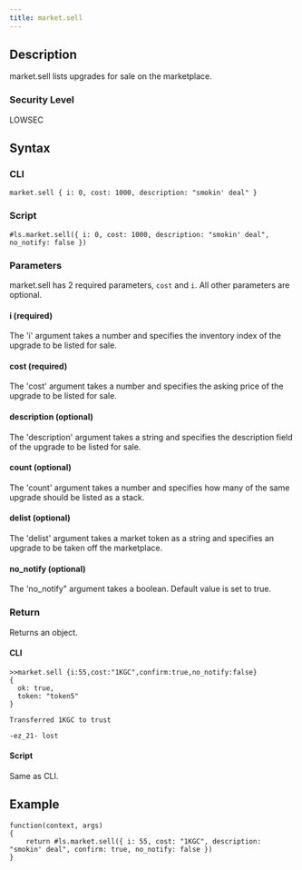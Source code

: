 ```yaml
---
title: market.sell
---
```


## Description

market.sell lists upgrades for sale on the marketplace.

### Security Level

LOWSEC

## Syntax

### CLI

```
market.sell { i: 0, cost: 1000, description: "smokin' deal" }
```

### Script

```
#ls.market.sell({ i: 0, cost: 1000, description: "smokin' deal", no_notify: false })
```

### Parameters

market.sell has 2 required parameters, `cost` and `i`. All other parameters are optional.

#### i (required)

The 'i' argument takes a number and specifies the inventory index of the upgrade to be listed for sale.

#### cost (required)

The 'cost' argument takes a number and specifies the asking price of the upgrade to be listed for sale.

#### description (optional)

The 'description' argument takes a string and specifies the description field of the upgrade to be listed for sale.

#### count (optional)

The 'count' argument takes a number and specifies how many of the same upgrade should be listed as a stack.

#### delist (optional)

The 'delist' argument takes a market token as a string and specifies an upgrade to be taken off the marketplace.

#### no_notify (optional)

The 'no_notify" argument takes a boolean. Default value is set to true.

### Return

Returns an object.

#### CLI

```
>>market.sell {i:55,cost:"1KGC",confirm:true,no_notify:false}
{
  ok: true,
  token: "token5"
}

Transferred 1KGC to trust

-ez_21- lost
```

#### Script

Same as CLI.

## Example

```
function(context, args)
{
	return #ls.market.sell({ i: 55, cost: "1KGC", description: "smokin' deal", confirm: true, no_notify: false })
}
```
